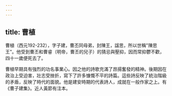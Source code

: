 ```yaml
---
---
---
```

title: 曹植
---



曹植（西元192-232），字子建，曹丕同母弟，封陳王，諡思，所以世稱"陳思王"。他受到曹丕和曹睿（明帝，曹丕的兒子）的猜忌與壓抑，因而常抑鬱不歡，四十一歲便死去了。

曹植早期具有強烈的功名事業心。因之他的詩歌充滿了昂揚奮發的精神。後期因在政治上受迫害，壯志受挫折，寫下了許多慷慨不平的詩篇。這些詩反映了統治階級的矛盾，反映了時代的面貌。他是建安時期的代表詩人，成就在一般作家之上。有《曹子建集》。近人黃節有注本。